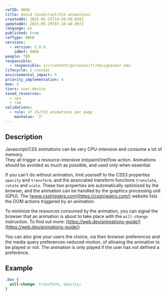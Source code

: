 ```yaml
---
refID: 0009
title: Avoid JavaScript/CSS animations
createdAt: 2025-05-25T14:56:58.050Z
updatedAt: 2025-05-29T07:18:40.097Z
language: en
published: true
refType: RWEB
versions:
  - version: 5.0.0
    idRef: 0009
people: TBD
responsible:
  - responsible: src/content/personas/fr/designeuser.mdx
lifecycle: 2-concept
environmental_impact: 5
priority_implementation: 4
moe: 3
tiers: user-device
saved_resources:
  - cpu
  - ram
validations:
  - rule: of JS/CSS animations per page
    maxValue: '2'
---
```


## Description

Javascript/CSS animations can be very CPU-intensive and consume a lot of memory.\
They all trigger a resource-intensive (re)paint/(re)flow action. Animations should be avoided as much as possible, and used only when essential.

If you can't do without animation, limit yourself to the CSS3 properties `opacity` and `transform`, and the associated transform functions `translate`, `rotate` and `scale`. These two properties are automatically optimized by the browser, and the animation can be handled by the graphics processing unit (GPU). The [www.csstriggers.com](https://csstriggers.com/) website lists the DOM actions triggered by an animation.

To minimize the resources consumed by the animation, you can signal the browser that an animation is about to take place with the `will-change` instruction. To find out more: [https://web.dev/animations-guide/](https://web.dev/animations-guide/)

You can also give your users the choice, via their browser preferences and the media query preferences-reduced-motion, of allowing the animation to be played or not. The animation is only played if the user has not defined a preference.

## Example

```css
.box {
  will-change: transform, opacity;
}
```
